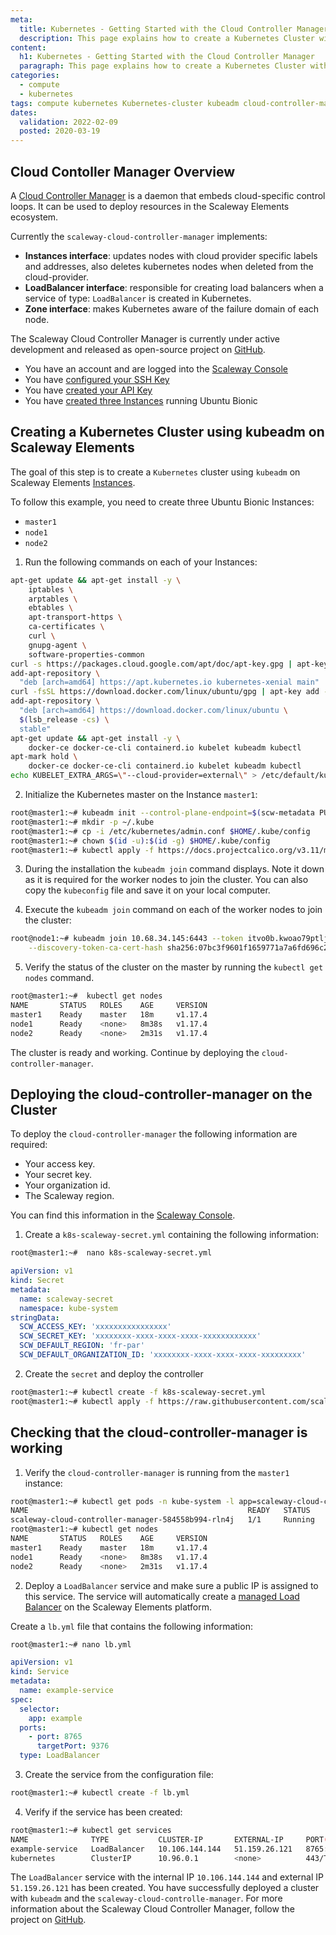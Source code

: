 ```yaml
---
meta:
  title: Kubernetes - Getting Started with the Cloud Controller Manager
  description: This page explains how to create a Kubernetes Cluster with kubeadm and cloud-controller-manager
content:
  h1: Kubernetes - Getting Started with the Cloud Controller Manager
  paragraph: This page explains how to create a Kubernetes Cluster with kubeadm and cloud-controller-manager
categories:
  - compute
  - kubernetes
tags: compute kubernetes Kubernetes-cluster kubeadm cloud-controller-manager
dates:
  validation: 2022-02-09
  posted: 2020-03-19
---
```


## Cloud Contoller Manager Overview

A [Cloud Controller Manager](https://kubernetes.io/docs/tasks/administer-cluster/running-cloud-controller/) is a daemon that embeds cloud-specific control loops. It can be used to deploy resources in the Scaleway Elements ecosystem.

Currently the `scaleway-cloud-controller-manager` implements:

- **Instances interface**: updates nodes with cloud provider specific labels and addresses, also deletes kubernetes nodes when deleted from the cloud-provider.
- **LoadBalancer interface**: responsible for creating load balancers when a service of type: `LoadBalancer` is created in Kubernetes.
- **Zone interface**: makes Kubernetes aware of the failure domain of each node.

The Scaleway Cloud Controller Manager is currently under active development and released as open-source project on [GitHub](https://github.com/scaleway/scaleway-cloud-controller-manager).


<Message type="requirement">

- You have an account and are logged into the [Scaleway Console](https://console.scaleway.com)
- You have [configured your SSH Key](/console/my-project/how-to/create-ssh-key/)
- You have [created your API Key](/console/my-project/how-to/generate-api-key/)
- You have [created three Instances](/compute/instances/how-to/create-an-instance/) running Ubuntu Bionic

</Message>

## Creating a Kubernetes Cluster using kubeadm on Scaleway Elements

The goal of this step is to create a `Kubernetes` cluster using `kubeadm` on Scaleway Elements [Instances](https://www.scaleway.com/en/virtual-instances/).

To follow this example, you need to create three Ubuntu Bionic Instances:

- `master1`
- `node1`
- `node2`

1. Run the following commands on each of your Instances:

  ```bash
  apt-get update && apt-get install -y \
      iptables \
      arptables \
      ebtables \
      apt-transport-https \
      ca-certificates \
      curl \
      gnupg-agent \
      software-properties-common
  curl -s https://packages.cloud.google.com/apt/doc/apt-key.gpg | apt-key add -
  add-apt-repository \
    "deb [arch=amd64] https://apt.kubernetes.io kubernetes-xenial main"
  curl -fsSL https://download.docker.com/linux/ubuntu/gpg | apt-key add -
  add-apt-repository \
    "deb [arch=amd64] https://download.docker.com/linux/ubuntu \
    $(lsb_release -cs) \
    stable"
  apt-get update && apt-get install -y \
      docker-ce docker-ce-cli containerd.io kubelet kubeadm kubectl
  apt-mark hold \
      docker-ce docker-ce-cli containerd.io kubelet kubeadm kubectl
  echo KUBELET_EXTRA_ARGS=\"--cloud-provider=external\" > /etc/default/kubelet
  ```

2. Initialize the Kubernetes master on the Instance `master1`:

  ```bash
  root@master1:~# kubeadm init --control-plane-endpoint=$(scw-metadata PUBLIC_IP_ADDRESS) --apiserver-cert-extra-sans=$(scw-metadata PUBLIC_IP_ADDRESS)
  root@master1:~# mkdir -p ~/.kube
  root@master1:~# cp -i /etc/kubernetes/admin.conf $HOME/.kube/config
  root@master1:~# chown $(id -u):$(id -g) $HOME/.kube/config
  root@master1:~# kubectl apply -f https://docs.projectcalico.org/v3.11/manifests/calico.yaml
  ```

3. During the installation the `kubeadm join` command displays. Note it down as it is required for the worker nodes to join the cluster. You can also copy the `kubeconfig` file and save it on your local computer.

4. Execute the `kubeadm join` command on each of the worker nodes to join the cluster:

  ```bash
  root@node1:~# kubeadm join 10.68.34.145:6443 --token itvo0b.kwoao79ptlj22gno \
      --discovery-token-ca-cert-hash sha256:07bc3f9601f1659771a7a6fd696c2969cbc757b088ec752ba95d5a42c06ed91f
  ```

5. Verify the status of the cluster on the master by running the `kubectl get nodes` command.

  ```bash
  root@master1:~#  kubectl get nodes
  NAME       STATUS   ROLES    AGE     VERSION
  master1    Ready    master   18m     v1.17.4
  node1      Ready    <none>   8m38s   v1.17.4
  node2      Ready    <none>   2m31s   v1.17.4
  ```

  The cluster is ready and working. Continue by deploying the `cloud-controller-manager`.

## Deploying the cloud-controller-manager on the Cluster

To deploy the `cloud-controller-manager` the following information are required:

- Your access key.
- Your secret key.
- Your organization id.
- The Scaleway region.

<Message type="note">

You can find this information in the [Scaleway Console](https://console.scaleway.com/account/credential).

</Message>

1. Create a `k8s-scaleway-secret.yml` containing the following information:

  ```bash
  root@master1:~#  nano k8s-scaleway-secret.yml
  ```

  ```yaml
  apiVersion: v1
  kind: Secret
  metadata:
    name: scaleway-secret
    namespace: kube-system
  stringData:
    SCW_ACCESS_KEY: 'xxxxxxxxxxxxxxxx'
    SCW_SECRET_KEY: 'xxxxxxxx-xxxx-xxxx-xxxx-xxxxxxxxxxxx'
    SCW_DEFAULT_REGION: 'fr-par'
    SCW_DEFAULT_ORGANIZATION_ID: 'xxxxxxxx-xxxx-xxxx-xxxx-xxxxxxxxx'
  ```

2. Create the `secret` and deploy the controller

  ```bash
  root@master1:~# kubectl create -f k8s-scaleway-secret.yml
  root@master1:~# kubectl apply -f https://raw.githubusercontent.com/scaleway/scaleway-cloud-controller-manager/master/examples/k8s-scaleway-ccm-latest.yml
  ```

## Checking that the cloud-controller-manager is working

1. Verify the `cloud-controller-manager` is running from the `master1` instance:

  ```bash
  root@master1:~# kubectl get pods -n kube-system -l app=scaleway-cloud-controller-manager
  NAME                                                 READY   STATUS    RESTARTS   AGE
  scaleway-cloud-controller-manager-584558b994-rln4j   1/1     Running   0          12s
  root@master1:~# kubectl get nodes
  NAME       STATUS   ROLES    AGE     VERSION
  master1    Ready    master   18m     v1.17.4
  node1      Ready    <none>   8m38s   v1.17.4
  node2      Ready    <none>   2m31s   v1.17.4
  ```

2. Deploy a `LoadBalancer` service and make sure a public IP is assigned to this service. The service will automatically create a [managed Load Balancer](https://www.scaleway.com/en/load-balancer/) on the Scaleway Elements platform.

  Create a `lb.yml` file that contains the following information:

  ```bash
  root@master1:~# nano lb.yml
  ```

  ```yaml
  apiVersion: v1
  kind: Service
  metadata:
    name: example-service
  spec:
    selector:
      app: example
    ports:
      - port: 8765
        targetPort: 9376
    type: LoadBalancer
  ```

3. Create the service from the configuration file:

  ```bash
  root@master1:~# kubectl create -f lb.yml
  ```

4. Verify if the service has been created:

  ```bash
  root@master1:~# kubectl get services
  NAME              TYPE           CLUSTER-IP       EXTERNAL-IP     PORT(S)          AGE
  example-service   LoadBalancer   10.106.144.144   51.159.26.121   8765:30175/TCP   7s
  kubernetes        ClusterIP      10.96.0.1        <none>          443/TCP          21m
  ```

The `LoadBalancer` service with the internal IP `10.106.144.144` and external IP `51.159.26.121` has been created.
You have successfully deployed a cluster with `kubeadm` and the `scaleway-cloud-controlle-manager`. For more information about the Scaleway Cloud Controller Manager, follow the project on [GitHub](https://github.com/scaleway/scaleway-cloud-controller-manager).
